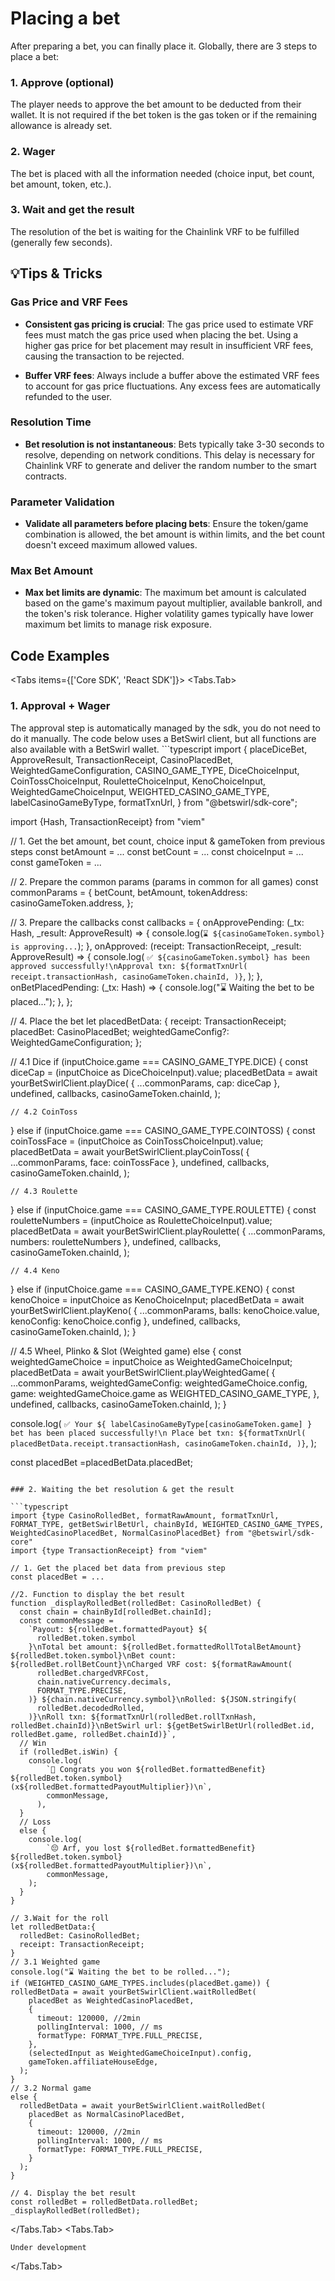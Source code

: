 
# Placing a bet

After preparing a bet, you can finally place it. Globally, there are 3 steps to place a bet:
<Steps>
### 1. Approve (optional)
The player needs to approve the bet amount to be deducted from their wallet. It is not required if the bet token is the gas token or if the remaining allowance is already set.

### 2. Wager
The bet is placed with all the information needed (choice input, bet count, bet amount, token, etc.).

### 3. Wait and get the result
The resolution of the bet is waiting for the Chainlink VRF to be fulfilled (generally few seconds).

</Steps>

## 💡Tips & Tricks

### Gas Price and VRF Fees
- **Consistent gas pricing is crucial**: The gas price used to estimate VRF fees must match the gas price used when placing the bet. Using a higher gas price for bet placement may result in insufficient VRF fees, causing the transaction to be rejected.

- **Buffer VRF fees**: Always include a buffer above the estimated VRF fees to account for gas price fluctuations. Any excess fees are automatically refunded to the user.

### Resolution Time
- **Bet resolution is not instantaneous**: Bets typically take 3-30 seconds to resolve, depending on network conditions. This delay is necessary for Chainlink VRF to generate and deliver the random number to the smart contracts.

### Parameter Validation
- **Validate all parameters before placing bets**: Ensure the token/game combination is allowed, the bet amount is within limits, and the bet count doesn't exceed maximum allowed values.

### Max Bet Amount
- **Max bet limits are dynamic**: The maximum bet amount is calculated based on the game's maximum payout multiplier, available bankroll, and the token's risk tolerance. Higher volatility games typically have lower maximum bet limits to manage risk exposure.

## Code Examples

<Tabs items={['Core SDK', 'React SDK']}>
  <Tabs.Tab>

### 1. Approval + Wager
<Callout type="info">
  The approval step is automatically managed by the sdk, you do not need to do it manually.
</Callout>
<Callout type="info">
  The code below uses a BetSwirl client, but all functions are also available with a BetSwirl wallet.
</Callout>
```typescript
import {
    placeDiceBet,
    ApproveResult,
    TransactionReceipt,
    CasinoPlacedBet,
    WeightedGameConfiguration,
    CASINO_GAME_TYPE,
    DiceChoiceInput,
    CoinTossChoiceInput,
    RouletteChoiceInput,
    KenoChoiceInput,
    WeightedGameChoiceInput,
    WEIGHTED_CASINO_GAME_TYPE,
    labelCasinoGameByType,
    formatTxnUrl,
} from "@betswirl/sdk-core";

import {Hash, TransactionReceipt} from "viem"

// 1. Get the bet amount, bet count, choice input & gameToken from previous steps
const betAmount = ...
const betCount = ...
const choiceInput = ...
const gameToken = ...

// 2. Prepare the common params (params in common for all games)
const commonParams = {
  betCount,
  betAmount,
  tokenAddress: casinoGameToken.address,
};

// 3. Prepare the callbacks
const callbacks = {
  onApprovePending: (_tx: Hash, _result: ApproveResult) => {
    console.log(`⌛ ${casinoGameToken.symbol} is approving...`);
  },
    onApproved: (receipt: TransactionReceipt, _result: ApproveResult) => {
      console.log(
        `✅ ${casinoGameToken.symbol} has been approved successfully!\nApproval txn: ${formatTxnUrl(
          receipt.transactionHash,
          casinoGameToken.chainId,
        )}`,
    );
  },
  onBetPlacedPending: (_tx: Hash) => {
    console.log("⌛ Waiting the bet to be placed...");
  },
};

// 4. Place the bet 
  let placedBetData: {
    receipt: TransactionReceipt;
    placedBet: CasinoPlacedBet;
    weightedGameConfig?: WeightedGameConfiguration;
  };

  // 4.1 Dice
  if (inputChoice.game === CASINO_GAME_TYPE.DICE) {
    const diceCap = (inputChoice as DiceChoiceInput).value;
    placedBetData = await yourBetSwirlClient.playDice(
      { ...commonParams, cap: diceCap },
      undefined,
      callbacks,
      casinoGameToken.chainId,
    );

    // 4.2 CoinToss
  } else if (inputChoice.game === CASINO_GAME_TYPE.COINTOSS) {
    const coinTossFace = (inputChoice as CoinTossChoiceInput).value;
    placedBetData = await yourBetSwirlClient.playCoinToss(
      { ...commonParams, face: coinTossFace },
      undefined,
      callbacks,
      casinoGameToken.chainId,
    );

    // 4.3 Roulette
  } else if (inputChoice.game === CASINO_GAME_TYPE.ROULETTE) {
    const rouletteNumbers = (inputChoice as RouletteChoiceInput).value;
    placedBetData = await yourBetSwirlClient.playRoulette(
      { ...commonParams, numbers: rouletteNumbers },
      undefined,
      callbacks,
      casinoGameToken.chainId,
    );

    // 4.4 Keno
  } else if (inputChoice.game === CASINO_GAME_TYPE.KENO) {
    const kenoChoice = inputChoice as KenoChoiceInput;
    placedBetData = await yourBetSwirlClient.playKeno(
      { ...commonParams, balls: kenoChoice.value, kenoConfig: kenoChoice.config },
      undefined,
      callbacks,
      casinoGameToken.chainId,
    );
  }

  // 4.5 Wheel, Plinko & Slot (Weighted game)
  else {
    const weightedGameChoice = inputChoice as WeightedGameChoiceInput;
    placedBetData = await yourBetSwirlClient.playWeightedGame(
      {
        ...commonParams,
        weightedGameConfig: weightedGameChoice.config,
        game: weightedGameChoice.game as WEIGHTED_CASINO_GAME_TYPE,
      },
      undefined,
      callbacks,
      casinoGameToken.chainId,
    );
  }

console.log(
    `✅ Your ${
      labelCasinoGameByType[casinoGameToken.game]
    } bet has been placed successfully!\n Place bet txn: ${formatTxnUrl(
      placedBetData.receipt.transactionHash,
      casinoGameToken.chainId,
    )}`,
);

const placedBet =placedBetData.placedBet;

```

### 2. Waiting the bet resolution & get the result

```typescript
import {type CasinoRolledBet, formatRawAmount, formatTxnUrl, FORMAT_TYPE, getBetSwirlBetUrl, chainById, WEIGHTED_CASINO_GAME_TYPES, WeightedCasinoPlacedBet, NormalCasinoPlacedBet} from "@betswirl/sdk-core"
import {type TransactionReceipt} from "viem"

// 1. Get the placed bet data from previous step
const placedBet = ...

//2. Function to display the bet result
function _displayRolledBet(rolledBet: CasinoRolledBet) {
  const chain = chainById[rolledBet.chainId];
  const commonMessage = 
    `Payout: ${rolledBet.formattedPayout} ${
      rolledBet.token.symbol
    }\nTotal bet amount: ${rolledBet.formattedRollTotalBetAmount} ${rolledBet.token.symbol}\nBet count: ${rolledBet.rollBetCount}\nCharged VRF cost: ${formatRawAmount(
      rolledBet.chargedVRFCost,
      chain.nativeCurrency.decimals,
      FORMAT_TYPE.PRECISE,
    )} ${chain.nativeCurrency.symbol}\nRolled: ${JSON.stringify(
      rolledBet.decodedRolled,
    )}\nRoll txn: ${formatTxnUrl(rolledBet.rollTxnHash, rolledBet.chainId)}\nBetSwirl url: ${getBetSwirlBetUrl(rolledBet.id, rolledBet.game, rolledBet.chainId)}`,
  // Win
  if (rolledBet.isWin) {
    console.log(
        `🥳 Congrats you won ${rolledBet.formattedBenefit} ${rolledBet.token.symbol} (x${rolledBet.formattedPayoutMultiplier})\n`,
        commonMessage,
      ),
  }
  // Loss
  else {
    console.log(
        `😔 Arf, you lost ${rolledBet.formattedBenefit} ${rolledBet.token.symbol} (x${rolledBet.formattedPayoutMultiplier})\n`,
        commonMessage,
    );
  }
}

// 3.Wait for the roll
let rolledBetData:{
  rolledBet: CasinoRolledBet;
  receipt: TransactionReceipt;
}
// 3.1 Weighted game
console.log("⌛ Waiting the bet to be rolled...");
if (WEIGHTED_CASINO_GAME_TYPES.includes(placedBet.game)) {
rolledBetData = await yourBetSwirlClient.waitRolledBet(
    placedBet as WeightedCasinoPlacedBet,
    {
      timeout: 120000, //2min
      pollingInterval: 1000, // ms
      formatType: FORMAT_TYPE.FULL_PRECISE,
    },
    (selectedInput as WeightedGameChoiceInput).config,
    gameToken.affiliateHouseEdge,
  );
} 
// 3.2 Normal game
else {
  rolledBetData = await yourBetSwirlClient.waitRolledBet(
    placedBet as NormalCasinoPlacedBet,
    {
      timeout: 120000, //2min
      pollingInterval: 1000, // ms
      formatType: FORMAT_TYPE.FULL_PRECISE,
    }
  );
}

// 4. Display the bet result
const rolledBet = rolledBetData.rolledBet;
_displayRolledBet(rolledBet);

```


  </Tabs.Tab>
  <Tabs.Tab>
  ```react
  Under development
  ```
  </Tabs.Tab>
</Tabs>